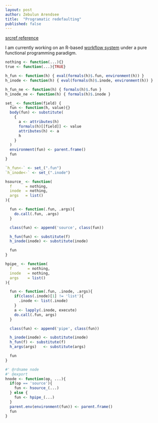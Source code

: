 ```yaml
---
layout: post
author: Zebulun Arendsee
title:  "Programatic redefaulting"
published: false
---
```


[srcref reference](https://journal.r-project.org/archive/2010-2/RJournal_2010-2_Murdoch.pdf)

I am currently working on an R-based [workflow
system](https://github.com/arendsee/pied) under a pure functional programming
paradigm. 

```r
nothing <- function(...){}
true <- function(...){TRUE}

h_fun <- function(h) { eval(formals(h)$.fun, environment(h)) }
h_inode <- function(h) { eval(formals(h)$.inode, environment(h)) }

h_fun_ne <- function(h) { formals(h)$.fun }
h_inode_ne <- function(h) { formals(h)$.inode }

set_ <- function(field) {
  fun <- function(h, value){}
  body(fun) <- substitute(
    {
      a <- attributes(h)
      formals(h)[[field]] <- value
      attributes(h) <- a
      h
    }
  )
  environment(fun) <- parent.frame()
  fun
}

`h_fun<-` <- set_(".fun")
`h_inode<-` <- set_(".inode")

hsource_ <- function(
  f      = nothing,
  inode  = nothing,
  args   = list()
){

  fun <- function(.fun, .args){
    do.call(.fun, .args)
  }

  class(fun) <- append('source', class(fun))

  h_fun(fun) <- substitute(f)
  h_inode(inode) <- substitute(inode)

  fun
}

hpipe_ <- function(
  f       = nothing,
  inode   = nothing,
  args    = list()
){

  fun <- function(.fun, .inode, .args){
    if(class(.inode)[1] != 'list'){
      .inode <- list(.inode)
    }
    a <- lapply(.inode, execute)
    do.call(.fun, args)
  }

  class(fun) <- append('pipe', class(fun))

  h_inode(inode) <- substitute(inode)
  h_fun(f) <- substitute(f)
  h_args(args)   <- substitute(args)

  fun
}

#' @rdname node
#' @export
hnode <- function(op, ...){
  if(op == 'source'){
    fun <- hsource_(...)
  } else {
    fun <- hpipe_(...)
  }
  parent.env(environment(fun)) <- parent.frame()
  fun
}
```
